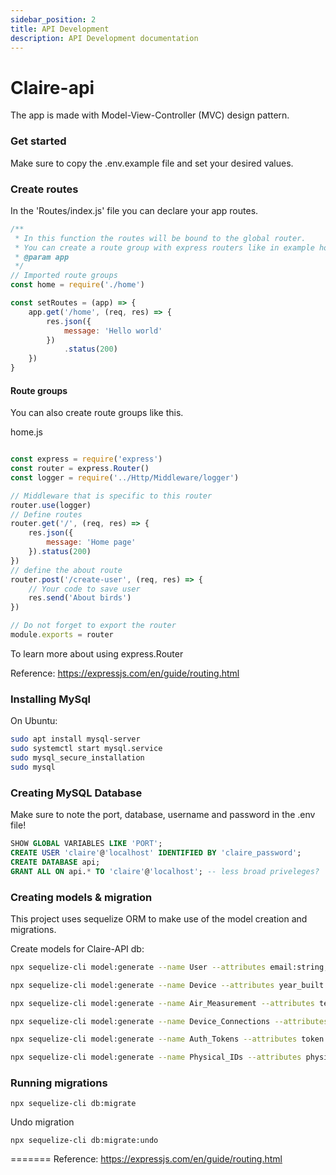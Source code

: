 ```yaml
---
sidebar_position: 2
title: API Development
description: API Development documentation
---
```


# Claire-api

The app is made with Model-View-Controller (MVC) design pattern.

### Get started
Make sure to copy the .env.example file and set your desired values.

### Create routes
In the 'Routes/index.js' file you can declare your app routes.

```js
/**
 * In this function the routes will be bound to the global router.
 * You can create a route group with express routers like in example home.js
 * @param app
 */
// Imported route groups
const home = require('./home')

const setRoutes = (app) => {
    app.get('/home', (req, res) => {
        res.json({
            message: 'Hello world'
        })
            .status(200)
    })
}
```

#### Route groups
You can also create route groups like this.

home.js
```js

const express = require('express')
const router = express.Router()
const logger = require('../Http/Middleware/logger')

// Middleware that is specific to this router
router.use(logger)
// Define routes
router.get('/', (req, res) => {
    res.json({
        message: 'Home page'
    }).status(200)
})
// define the about route
router.post('/create-user', (req, res) => {
    // Your code to save user
    res.send('About birds')
})

// Do not forget to export the router
module.exports = router

```

To learn more about using express.Router

Reference: https://expressjs.com/en/guide/routing.html

### Installing MySql

On Ubuntu:
```sh
sudo apt install mysql-server
sudo systemctl start mysql.service
sudo mysql_secure_installation
sudo mysql
```

### Creating MySQL Database

Make sure to note the port, database, username and password in the .env file!
```sql
SHOW GLOBAL VARIABLES LIKE 'PORT';
CREATE USER 'claire'@'localhost' IDENTIFIED BY 'claire_password';
CREATE DATABASE api;
GRANT ALL ON api.* TO 'claire'@'localhost'; -- less broad priveleges?
```

### Creating models & migration

This project uses sequelize ORM to make use of the model creation and migrations.

Create models for Claire-API db:
```sh
npx sequelize-cli model:generate --name User --attributes email:string,password:string,name:string

npx sequelize-cli model:generate --name Device --attributes year_built:integer,stories:integer,cooktop_fuel:string,oven_fuel:string,physical_id:integer

npx sequelize-cli model:generate --name Air_Measurement --attributes temperature:integer,humidity:integer,co2:integer,tvoc:integer,device_id:string,measured_at:date

npx sequelize-cli model:generate --name Device_Connections --attributes device_id:integer,user_id:integer

npx sequelize-cli model:generate --name Auth_Tokens --attributes token:string,created_at:date,expired:boolean,permissions:integer

npx sequelize-cli model:generate --name Physical_IDs --attributes physical_id:string
```

### Running migrations

```shell
npx sequelize-cli db:migrate
```

Undo migration

```shell
npx sequelize-cli db:migrate:undo
```
=======
Reference: https://expressjs.com/en/guide/routing.html


